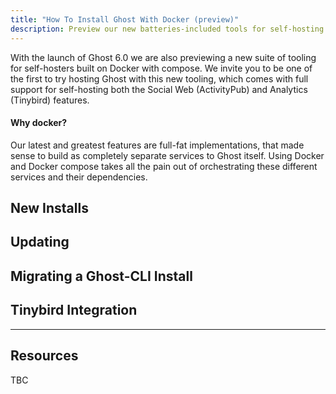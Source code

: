 ```yaml
---
title: "How To Install Ghost With Docker (preview)"
description: Preview our new batteries-included tools for self-hosting Ghost using Docker compose.
---
```


With the launch of Ghost 6.0 we are also previewing a new suite of tooling for self-hosters built on Docker with compose.
We invite you to be one of the first to try hosting Ghost with this new tooling, which comes with full support for self-hosting
both the Social Web (ActivityPub) and Analytics (Tinybird) features.

#### Why docker?

Our latest and greatest features are full-fat implementations, that made sense to build as completely separate services to Ghost
itself. Using Docker and Docker compose takes all the pain out of orchestrating these different services and their dependencies.

## New Installs

## Updating

## Migrating a Ghost-CLI Install

## Tinybird Integration




***

## Resources

TBC